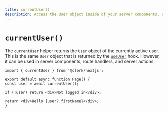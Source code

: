 ```yaml
---
title: currentUser()
description: Access the User object inside of your server components, actions and route handlers.
---
```


# `currentUser()`

The `currentUser` helper returns the `User` object of the currently active user. This is the same `User` object that is returned by the [`useUser`](/docs/references/react/use-user) hook. However, it can be used in server components, route handlers, and server actions.

```tsx copy filename="app/page.[jsx/tsx]"
import { currentUser } from '@clerk/nextjs';

export default async function Page() {
const user = await currentUser();

if (!user) return <div>Not logged in</div>;

return <div>Hello {user?.firstName}</div>;
}
```